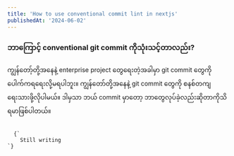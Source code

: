 ```yaml
---
title: 'How to use conventional commit lint in nextjs'
publishedAt: '2024-06-02'
---
```


### ဘာကြောင့် conventional git commit ကိုသုံးသင့်တာလည်း?

ကျွန်တော့်တို့အနေနဲ့ enterprise project တွေရေးတဲ့အခါမှာ git commit တွေကို ပေါက်ကရရေးလို့မရပါဘူး။
ကျွန်တော်တို့အနေနဲ့ git commit တွေကို စနစ်တကျရေးသားဖို့လိုပါမယ်။
ဒါမှသာ ဘယ် commit မှာတော့ ဘာတွေလုပ်ခဲ့လည်းဆိုတာကိုသိရမာဖြစ်ပါတယ်။

<Code filename='hello.tsx'>
  {`
    Still writing
`}
</Code>
